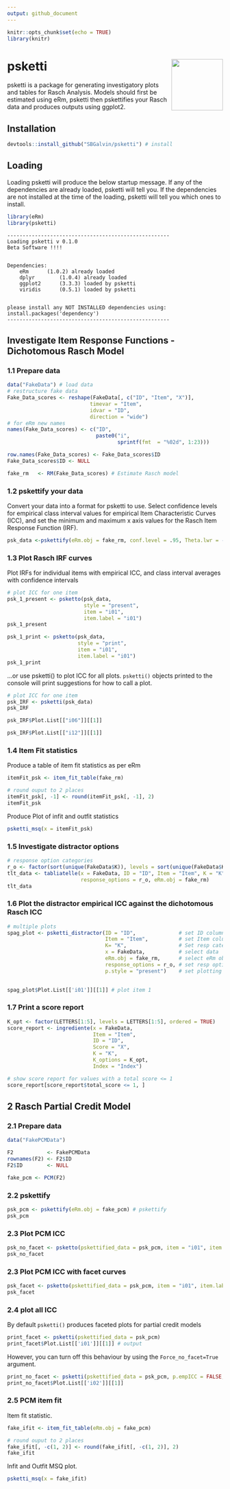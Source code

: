 ```yaml
---
output: github_document
---
```


```r
knitr::opts_chunk$set(echo = TRUE)
library(knitr)
```
# psketti <img src ="img/psketti_hex2.png" align ="right" width="120"/>
   


psketti is a package for generating investigatory plots and tables for Rasch Analysis.
Models should first be estimated using eRm, psketti then pskettifies your Rasch data
and produces outputs using ggplot2.    

## Installation
```r
devtools::install_github("SBGalvin/psketti") # install
```
## Loading
Loading psketti will produce the below startup message. If any of the dependencies are already loaded, psketti will tell you. If the dependencies are not installed at the time of the loading, psketti will tell you which ones to install. 
```r
library(eRm)
library(psketti)
```

```
-----------------------------------------------------
Loading psketti v 0.1.0
Beta Software !!!!


Dependencies:
	eRm		 (1.0.2) already loaded
	dplyr		 (1.0.4) already loaded
	ggplot2		 (3.3.3) loaded by psketti
	viridis		 (0.5.1) loaded by psketti


please install any NOT INSTALLED dependencies using:
install.packages('dependency')
-----------------------------------------------------
```

## Investigate Item Response Functions - Dichotomous Rasch Model
### 1.1 Prepare data
```r


data("FakeData") # load data
# restructure fake data
Fake_Data_scores <- reshape(FakeData[, c("ID", "Item", "X")],
                           timevar = "Item",
                           idvar = "ID",
                           direction = "wide")
# for eRm new names
names(Fake_Data_scores) <- c("ID",
                             paste0("i",
                                    sprintf(fmt  = "%02d", 1:23)))

row.names(Fake_Data_scores) <- Fake_Data_scores$ID
Fake_Data_scores$ID <- NULL

fake_rm   <- RM(Fake_Data_scores) # Estimate Rasch model
```

### 1.2 pskettify your data
Convert your data into a format for psketti to use. Select confidence levels for empirical class interval values for empirical Item Characteristic Curves (ICC), and set the minimum and maximum x axis values for the Rasch Item Response Function (IRF).
```r
psk_data <-pskettify(eRm.obj = fake_rm, conf.level = .95, Theta.lwr = -6, Theta.upr = 6)
```    

### 1.3 Plot Rasch IRF curves
Plot IRFs for individual items with empirical ICC, and class interval averages with confidence intervals
```r
# plot ICC for one item
psk_1_present <- psketto(psk_data,
                         style = "present",
                         item = "i01",
                         item.label = "i01")
psk_1_present
```


```r
psk_1_print <- psketto(psk_data,
                       style = "print",
                       item = "i01",
                       item.label = "i01")
psk_1_print
```

...or use psketti() to plot ICC for all plots. `psketti()` objects printed to the 
console will print suggestions for how to call a plot.

```r
# plot ICC for one item
psk_IRF <- psketti(psk_data)
psk_IRF
```

```r
psk_IRF$Plot.List[["i06"]][[1]]
```

```r
psk_IRF$Plot.List[["i12"]][[1]]
```

### 1.4 Item Fit statistics

Produce a table of item fit statistics as per eRm
```r
itemFit_psk <- item_fit_table(fake_rm)

# round ouput to 2 places
itemFit_psk[, -1] <- round(itemFit_psk[, -1], 2)
itemFit_psk
```



Produce Plot of infit and outfit statistics
```r
psketti_msq(x = itemFit_psk)
```


### 1.5 Investigate distractor options

```r
# response option categories
r_o <- factor(sort(unique(FakeData$K)), levels = sort(unique(FakeData$K)), ordered = TRUE)
tlt_data <- tabliatelle(x = FakeData, ID = "ID", Item = "Item", K = "K", 
                        response_options = r_o, eRm.obj = fake_rm)
tlt_data
```

### 1.6 Plot the distractor empirical ICC against the dichotomous Rasch ICC
```r
# multiple plots
spag_plot <- psketti_distractor(ID = "ID",              # set ID column
                                Item = "Item",          # set Item column
                                K= "K",                 # Set resp categories 
                                x = FakeData,           # select data
                                eRm.obj = fake_rm,      # select eRm object
                                response_options = r_o, # set resp options
                                p.style = "present")    # set plotting style
 

spag_plot$Plot.List[['i01']][[1]] # plot item 1
```


### 1.7 Print a score report
```r
K_opt <- factor(LETTERS[1:5], levels = LETTERS[1:5], ordered = TRUE)
score_report <- ingrediente(x = FakeData,
                            Item = "Item",
                            ID = "ID",
                            Score = "X",
                            K = "K",
                            K_options = K_opt,
                            Index = "Index")

# show score report for values with a total score <= 1
score_report[score_report$total_score <= 1, ]
```


## 2 Rasch Partial Credit Model
### 2.1 Prepare data
```r
data("FakePCMData")

F2           <- FakePCMData
rownames(F2) <- F2$ID
F2$ID        <- NULL

fake_pcm <- PCM(F2)
```

### 2.2 pskettify
```r
psk_pcm <- pskettify(eRm.obj = fake_pcm) # pskettify
psk_pcm 
```

### 2.3  Plot PCM ICC
```r
psk_no_facet <- psketto(pskettified_data = psk_pcm, item = "i01", item.label = "i01")
psk_no_facet
```

### 2.3 Plot PCM ICC with facet curves
```r
psk_facet <- psketto(pskettified_data = psk_pcm, item = "i01", item.label = "i01", facet_curves = TRUE)
psk_facet
```

### 2.4 plot all ICC
By default `psketti()` produces faceted plots for partial credit models
```r
print_facet <- psketti(pskettified_data = psk_pcm)
print_facet$Plot.List[['i01']][[1]] # output
```

However, you can turn off this behaviour by using the `Force_no_facet=True` argument.
```r
print_no_facet <- psketti(pskettified_data = psk_pcm, p.empICC = FALSE, Force_no_facet = TRUE)
print_no_facet$Plot.List[['i02']][[1]]
```

### 2.5 PCM item fit
Item fit statistic.
```r
fake_ifit <- item_fit_table(eRm.obj = fake_pcm)

# round ouput to 2 places
fake_ifit[, -c(1, 2)] <- round(fake_ifit[, -c(1, 2)], 2)
fake_ifit
```

Infit and Outfit MSQ plot.
```r

psketti_msq(x = fake_ifit)
```



